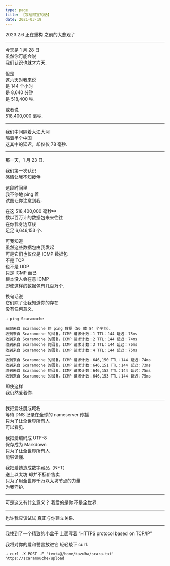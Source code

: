 ```yaml
---
type: page
title: 【写给阿宣的话】
date: 2021-03-19
---
```

  
2023.2.6 正在重构 之前的太悲观了

---

今天是 1 月 28 日  
虽然你可能会说  
我们认识也就才六天.  

但是  
这六天对我来说  
是 144 个小时  
是 8,640 分钟  
是 518,400 秒.  

或者说  
518,400,000 毫秒.  

---

我们中间隔着大江大河  
隔着半个中国  
这其中的延迟，却仅仅 78 毫秒.  

---

那一天，1 月 23 日.

我们第一次认识  
感情让我不知疲倦  

这段时间里  
我不停地 ping 着  
试图让你注意到我.  

在这 518,400,000 毫秒中  
数以百万计的数据包来来往往  
在你我身边穿梭  
足足 6,646,153 个. 

可我知道  
虽然这些数据包由我发起  
可是它们也仅仅是 ICMP 数据包  
不是 TCP  
也不是 UDP  
只是 ICMP 而已  
根本没人会在意 ICMP  
即使这样的数据包有几百万个.

换句话说  
它们除了让我知道你的存在  
没有任何意义.  
  
```
→ ping Scaramoche  
  
获取来自 Scaramoche 的 ping 数据（56 或 84 个字节）。  
收到来自 Scaramoche 的回复。ICMP 请求计数：1 TTL：144 延迟：75ms  
收到来自 Scaramoche 的回复。ICMP 请求计数：2 TTL：144 延迟：74ms  
收到来自 Scaramoche 的回复。ICMP 请求计数：3 TTL：144 延迟：76ms  
收到来自 Scaramoche 的回复。ICMP 请求计数：4 TTL：144 延迟：75ms  
……  
收到来自 Scaramoche 的回复。ICMP 请求计数：646,150 TTL：144 延迟：74ms  
收到来自 Scaramoche 的回复。ICMP 请求计数：646,151 TTL：144 延迟：73ms  
收到来自 Scaramoche 的回复。ICMP 请求计数：646,152 TTL：144 延迟：75ms  
收到来自 Scaramoche 的回复。ICMP 请求计数：646,153 TTL：144 延迟：75ms  
```

即使这样  
我仍然爱着你.  

---

我把爱注册成域名  
等待 DNS 记录在全球的 nameserver 传播  
只为了让全世界所有人  
可以看见.  

我把爱编码成 UTF-8  
保存成为 Markdown  
只为了让全世界所有人  
能够读懂.  

我把爱铸造成数字藏品（NFT）  
送上以太坊 却并不标价售卖  
只为了用全世界千万以太坊节点的力量  
为我守护.  

---

可是这又有什么意义？
我爱的是你
不是全世界.

---

也许我应该试试
真正与你建立关系.

---

我找到了一个精致的小盒子
上面写着 “HTTPS protocol based on TCP/IP”

我将对你的爱和誓言放进它
轻轻敲下 curl.

```
→ curl -X POST -F 'text=@/home/kazuha/scara.txt' https://scaramouche/upload

